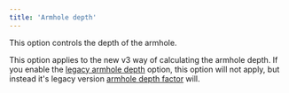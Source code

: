 ```yaml
---
title: 'Armhole depth'
---
```


This option controls the depth of the armhole.

This option applies to the new v3 way of calculating the armhole depth.
If you enable the [legacy armhole depth](/docs/designs/simon/options/legacyarmholedepth) option, this option will not apply, but instead it's legacy version [armhole depth factor](/docs/designs/simon/options/armholedepthfactor) will.
